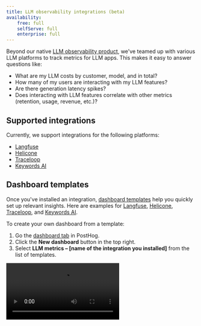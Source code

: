 ```yaml
---
title: LLM observability integrations (beta)
availability:
    free: full
    selfServe: full
    enterprise: full
---
```


Beyond our native [LLM observability product](/docs/ai-engineering/installation), we've teamed up with various LLM platforms to track metrics for LLM apps. This makes it easy to answer questions like:

- What are my LLM costs by customer, model, and in total?
- How many of my users are interacting with my LLM features?
- Are there generation latency spikes?
- Does interacting with LLM features correlate with other metrics (retention, usage, revenue, etc.)?

## Supported integrations

Currently, we support integrations for the following platforms:

- [Langfuse](/docs/ai-engineering/integrations/langfuse-posthog)
- [Helicone](/docs/ai-engineering/integrations/helicone-posthog) 
- [Traceloop](/docs/ai-engineering/integrations/traceloop-posthog)
- [Keywords AI](/docs/ai-engineering/integrations/keywords-ai-posthog)

## Dashboard templates

Once you've installed an integration, [dashboard templates](/docs/product-analytics/dashboards) help you quickly set up relevant insights. Here are examples for [Langfuse](https://eu.posthog.com/shared/HPOaK5zNVkP062nQJQJoooXe61l15w), [Helicone](https://us.posthog.com/shared/6_Qa74au0RhxERZ3wW9g87oxWlFxNA), [Traceloop](https://us.posthog.com/shared/tpX9kUd5BbGkdjxQE8YhCskNuYA7Jw), and [Keywords AI](https://us.posthog.com/shared/p1AymhS7EEm97nZOGA8nWmsdshhzYA).

To create your own dashboard from a template:

1. Go the [dashboard tab](https://app.posthog.com/dashboard) in PostHog.
2. Click the **New dashboard** button in the top right.
3. Select **LLM metrics – [name of the integration you installed]** from the list of templates.

![How to create an LLM analytics dashboard using the template](https://res.cloudinary.com/dmukukwp6/video/upload/v1713967763/posthog.com/contents/docs/langfuse-dash.mp4)
